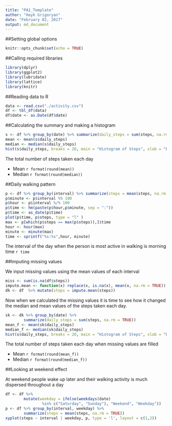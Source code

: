 ---
title: "PA1_Template"
author: "Hayk Grigoryan"
date: "February 02, 2017"
output: md_document
---
##Setting global options
```{r setoptions, echo = TRUE}
knitr::opts_chunk$set(echo = TRUE)
```

##Calling required libraries
```{r libraries, results = "hide"}
library(dplyr)
library(ggplot2)
library(lubridate)
library(lattice)
library(knitr)
```
##Reading data to R

```{r reading}
data <- read.csv("./activity.csv")
df <- tbl_df(data)
df$date <- as.Date(df$date)
```

##Calculating the summary and making a histogram

```{r summary}
s <- df %>% group_by(date) %>% summarize(daily_steps = sum(steps, na.rm = TRUE))
mean <- mean(s$daily_steps)
median <- median(s$daily_steps)
hist(s$daily_steps, breaks = 20, main = "Histogram of Steps", xlab = "Daily Steps")
```

The total number of steps taken each day 

* Mean      `r format(round(mean))` 
* Median     `r format(round(median))`

##Daily walking pattern
```{r pattern}
p <- df %>% group_by(interval) %>% summarize(steps = mean(steps, na.rm = TRUE))
p$minute <- p$interval %% 100 
p$hour <- p$interval %/% 100
p$time <- hm(paste(p$hour,p$minute, sep = ":"))
p$time <- as_date(p$time)
plot(p$time, p$steps, type = "l" )
max <- p[which(p$steps == max(p$steps)),]$time
hour <- hour(max)
minute <- minute(max)
time <- sprintf("%s:%s",hour, minute)
```

The interval of the day when the person is most active in walking is morning time `r time`

##Imputing missing values

We input missing values using the mean values of each interval 
```{r impute_missing}
miss <- sum(is.na(df$steps))
impute.mean <- function(x) replace(x, is.na(x), mean(x, na.rm = TRUE))
dk <- df  %>% mutate(steps = impute.mean(steps))
```
Now when we calculated the missing values it is time to see how it changed the median and mean values of the steps taken each day.

```{r summary_full}
sk <- dk %>% group_by(date) %>% 
        summarize(daily_steps = sum(steps, na.rm = TRUE))
mean_f <- mean(sk$daily_steps)
median_f <- median(sk$daily_steps)
hist(s$daily_steps, breaks = 20, main = "Histogram of Steps", xlab = "Daily Steps")
```

The total number of steps taken each day when missing values are filled

* Mean      `r format(round(mean_f))` 
* Median    `r format(round(median_f))`


##Looking at weekend effect

At weekend people wake up later and their walking activity is much dispersed throughout a day

```{r weekend}
df <- df %>% 
        mutate(weekday = ifelse(weekdays(date) 
                %in% c("Saturday", "Sunday"), "Weekend", "Weekday"))
p <- df %>% group_by(interval, weekday) %>% 
        summarize(steps = mean(steps, na.rm = TRUE))
xyplot(steps ~ interval | weekday, p, type = 'l', layout = c(1,2))
```